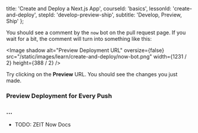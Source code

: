 
  title: 'Create and Deploy a Next.js App',
  courseId: 'basics',
  lessonId: 'create-and-deploy',
  stepId: 'develop-preview-ship',
  subtitle: 'Develop, Preview, Ship'
};

You should see a comment by the `now` bot on the pull request page. If you wait for a bit, the comment will turn into something like this:

<Image
  shadow
  alt="Preview Deployment URL"
  oversize={false}
  src="/static/images/learn/create-and-deploy/now-bot.png"
  width={1231 / 2}
  height={388 / 2}
/>

Try clicking on the **Preview** URL. You should see the changes you just made.

### Preview Deployment for Every Push

### ...

- TODO: ZEIT Now Docs

